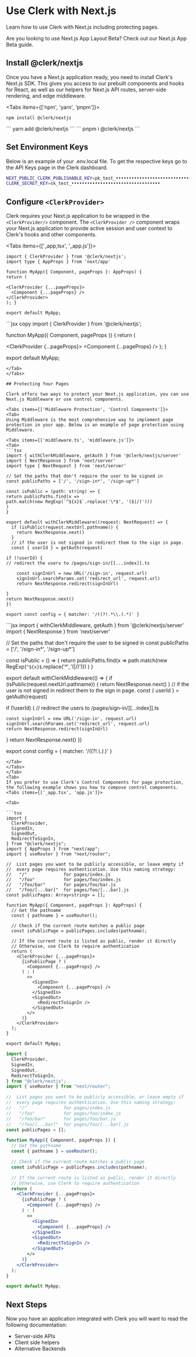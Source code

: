 
# Use Clerk with Next.js

Learn how to use Clerk with Next.js including protecting pages.

<Callout type="info" emoji="ℹ️">
Are you looking to use Next.js App Layout Beta? Check out our Next.js App Beta guide.
</Callout>

## Install @clerk/nextjs

Once you have a Next.js application ready, you need to install Clerk's Next.js SDK. This gives you access to our prebuilt components and hooks for React, as well as our helpers for Next.js API routes, server-side rendering, and edge middleware.

<Tabs items={['npm', 'yarn', 'pnpm']}>
<Tab>
```
npm install @clerk/nextjs
```
</Tab>
<Tab>
```
yarn add @clerk/nextjs
```
</Tab>
<Tab>
```
pnpm i @clerk/nextjs
```
</Tab>
</Tabs>

## Set Environment Keys

Below is an example of your .env.local file. To get the respective keys go to the API Keys page in the Clerk dashboard.

```sh copy filename=".env.local"
NEXT_PUBLIC_CLERK_PUBLISHABLE_KEY=pk_test_••••••••••••••••••••••••••••••••••
CLERK_SECRET_KEY=sk_test_••••••••••••••••••••••••••••••••••
```

## Configure `<ClerkProvider>`

Clerk requires your Next.js application to be wrapped in the `<ClerkProvider/>` component. The `<ClerkProvider />` component wraps your Next.js application to provide active session and user context to Clerk's hooks and other components.

<Tabs items={['_app,tsx', '_app.js']}>
<Tab>
```tsx copy
import { ClerkProvider } from '@clerk/nextjs';
import type { AppProps } from 'next/app'

function MyApp({ Component, pageProps }: AppProps) {
return (

<ClerkProvider {...pageProps}>
  <Component {...pageProps} />
</ClerkProvider>
); }

export default MyApp;
```
</Tab>
<Tab>
```jsx copy
import { ClerkProvider } from '@clerk/nextjs';

function MyApp({ Component, pageProps }) {
return (

<ClerkProvider {...pageProps}>
  <Component {...pageProps} />
</ClerkProvider>
); }

export default MyApp;
```
</Tab>
</Tabs>

## Protecting Your Pages

Clerk offers two ways to protect your Next.js application, you can use Next.js Middleware or use control components.

<Tabs items={['Middleware Protection', 'Control Components']}>
<Tab>
Using Middleware is the most comprehensive way to implement page protection in your app. Below is an example of page protection using Middleware.

<Tabs items={['middleware.ts', 'middleware.js']}>
<Tab>
```tsx
import { withClerkMiddleware, getAuth } from '@clerk/nextjs/server'
import { NextResponse } from 'next/server'
import type { NextRequest } from 'next/server'

// Set the paths that don't require the user to be signed in
const publicPaths = ['/', '/sign-in*', '/sign-up*']

const isPublic = (path: string) => {
return publicPaths.find(x =>
path.match(new RegExp(`^${x}$`.replace('\*$', '($|/)')))
)
}

export default withClerkMiddleware((request: NextRequest) => {
  if (isPublic(request.nextUrl.pathname)) {
    return NextResponse.next()
  }
  // if the user is not signed in redirect them to the sign in page.
  const { userId } = getAuth(request)

if (!userId) {
// redirect the users to /pages/sign-in/[[...index]].ts

    const signInUrl = new URL('/sign-in', request.url)
    signInUrl.searchParams.set('redirect_url', request.url)
    return NextResponse.redirect(signInUrl)

}
return NextResponse.next()
})

export const config = { matcher: '/((?!.*\\.).*)' }
```
</Tab>
<Tab>
```jsx
import { withClerkMiddleware, getAuth } from '@clerk/nextjs/server'
import { NextResponse } from 'next/server'

// Set the paths that don't require the user to be signed in
const publicPaths = ['/', '/sign-in*', '/sign-up*']

const isPublic = () => {
return publicPaths.find(x =>
path.match(new RegExp(`^${x}$`.replace('\*$', '($|/)')))
)
}

export default withClerkMiddleware(() => {
  if (isPublic(request.nextUrl.pathname)) {
    return NextResponse.next()
  }
  // if the user is not signed in redirect them to the sign in page.
  const { userId } = getAuth(request)

if (!userId) {
// redirect the users to /pages/sign-in/[[...index]].ts

    const signInUrl = new URL('/sign-in', request.url)
    signInUrl.searchParams.set('redirect_url', request.url)
    return NextResponse.redirect(signInUrl)

}
return NextResponse.next()
})

export const config = { matcher: '/((?!.*\\.).*)' }
```
</Tab>
</Tabs>
</Tab>
<Tab>
If you prefer to use Clerk's Control Components for page protection, the following example shows you how to compose control components.
<Tabs items={['_app.tsx', 'app.js']}>

<Tab>

```tsx
import {
  ClerkProvider,
  SignedIn,
  SignedOut,
  RedirectToSignIn,
} from "@clerk/nextjs";
import { AppProps } from "next/app";
import { useRouter } from "next/router";

//  List pages you want to be publicly accessible, or leave empty if
//  every page requires authentication. Use this naming strategy:
//   "/"              for pages/index.js
//   "/foo"           for pages/foo/index.js
//   "/foo/bar"       for pages/foo/bar.js
//   "/foo/[...bar]"  for pages/foo/[...bar].js
const publicPages: Array<string> = [];

function MyApp({ Component, pageProps }: AppProps) {
  // Get the pathname
  const { pathname } = useRouter();

  // Check if the current route matches a public page
  const isPublicPage = publicPages.includes(pathname);

  // If the current route is listed as public, render it directly
  // Otherwise, use Clerk to require authentication
  return (
    <ClerkProvider {...pageProps}>
      {isPublicPage ? (
        <Component {...pageProps} />
      ) : (
        <>
          <SignedIn>
            <Component {...pageProps} />
          </SignedIn>
          <SignedOut>
            <RedirectToSignIn />
          </SignedOut>
        </>
      )}
    </ClerkProvider>
  );
}

export default MyApp;
```

</Tab>
<Tab>

```jsx
import {
  ClerkProvider,
  SignedIn,
  SignedOut,
  RedirectToSignIn,
} from "@clerk/nextjs";
import { useRouter } from "next/router";

//  List pages you want to be publicly accessible, or leave empty if
//  every page requires authentication. Use this naming strategy:
//   "/"              for pages/index.js
//   "/foo"           for pages/foo/index.js
//   "/foo/bar"       for pages/foo/bar.js
//   "/foo/[...bar]"  for pages/foo/[...bar].js
const publicPages = [];

function MyApp({ Component, pageProps }) {
  // Get the pathname
  const { pathname } = useRouter();

  // Check if the current route matches a public page
  const isPublicPage = publicPages.includes(pathname);

  // If the current route is listed as public, render it directly
  // Otherwise, use Clerk to require authentication
  return (
    <ClerkProvider {...pageProps}>
      {isPublicPage ? (
        <Component {...pageProps} />
      ) : (
        <>
          <SignedIn>
            <Component {...pageProps} />
          </SignedIn>
          <SignedOut>
            <RedirectToSignIn />
          </SignedOut>
        </>
      )}
    </ClerkProvider>
  );
}

export default MyApp;
```

</Tab>
</Tabs>
</Tab>

</Tabs>

## Next Steps

Now you have an application integrated with Clerk you will want to read the following documentation:

- Server-side APIs
- Client side helpers
- Alternative Backends